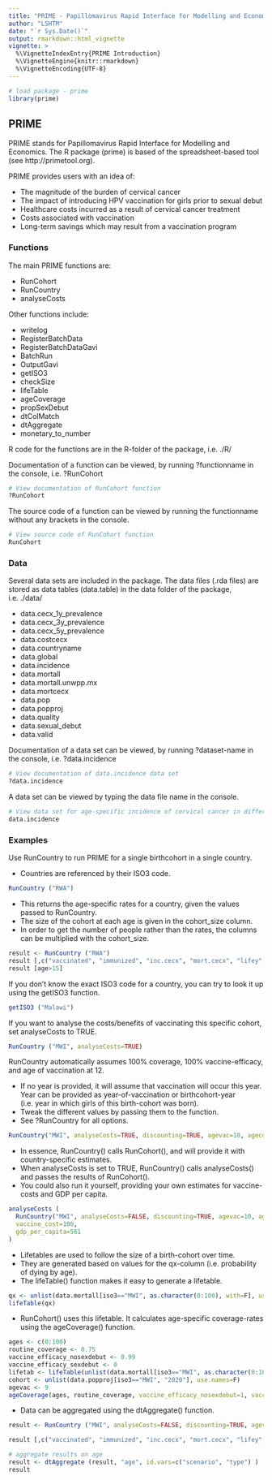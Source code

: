 ```yaml
---
title: "PRIME - Papillomavirus Rapid Interface for Modelling and Economics"
author: "LSHTM"
date: "`r Sys.Date()`"
output: rmarkdown::html_vignette
vignette: >
  %\VignetteIndexEntry{PRIME Introduction}
  %\VignetteEngine{knitr::rmarkdown}
  %\VignetteEncoding{UTF-8}
---
```


```r
# load package - prime
library(prime)
```

## PRIME
PRIME stands for Papillomavirus Rapid Interface for Modelling and Economics. The R package (prime) is based of the spreadsheet-based tool (see http://primetool.org). 

PRIME provides users with an idea of: 

* The magnitude of the burden of cervical cancer
* The impact of introducing HPV vaccination for girls prior to sexual debut
* Healthcare costs incurred as a result of cervical cancer treatment
* Costs associated with vaccination
* Long-term savings which may result from a vaccination program


### Functions
The main PRIME functions are:

* RunCohort
* RunCountry
* analyseCosts

Other functions include:

* writelog
* RegisterBatchData
* RegisterBatchDataGavi
* BatchRun
* OutputGavi
* getISO3
* checkSize
* lifeTable
* ageCoverage
* propSexDebut
* dtColMatch
* dtAggregate
* monetary_to_number

R code for the functions are in the R-folder of the package, i.e. ./R/

Documentation of a function can be viewed, by running ?functionname in the console, i.e. ?RunCohort
```r

# View documentation of RunCohort function
?RunCohort

```

The source code of a function can be viewed by running the functionname without any brackets in the console.
```r

# View source code of RunCohort function
RunCohort

```


### Data
Several data sets are included in the package. The data files (.rda files) are stored as data tables (data.table) in the data folder of the package, i.e. ./data/

* data.cecx_1y_prevalence
* data.cecx_3y_prevalence
* data.cecx_5y_prevalence
* data.costcecx
* data.countryname
* data.global
* data.incidence
* data.mortall
* data.mortall.unwpp.mx
* data.mortcecx
* data.pop
* data.popproj
* data.quality
* data.sexual_debut
* data.valid

Documentation of a data set can be viewed, by running ?dataset-name in the console, i.e. ?data.incidence
```r

# View documentation of data.incidence data set
?data.incidence

```

A data set can be viewed by typing the data file name in the console.
```r

# View data set for age-specific incidence of cervical cancer in different countries (estimated by Globocan)
data.incidence

```


### Examples
Use RunCountry to run PRIME for a single birthcohort in a single country. 

* Countries are referenced by their ISO3 code.
```r
RunCountry ("RWA")
```

* This returns the age-specific rates for a country, given the values passed to RunCountry. 
* The size of the cohort at each age is given in the cohort_size column. 
* In order to get the number of people rather than the rates, the columns can be multiplied with the cohort_size.
```r
result <- RunCountry ("RWA")
result [,c("vaccinated", "immunized", "inc.cecx", "mort.cecx", "lifey","disability", "cost.cecx")] <- result[, cohort_size] * result[,c("vaccinated", "immunized", "inc.cecx", "mort.cecx", "lifey", "disability", "cost.cecx")]
result [age>15]
```

If you don't know the exact ISO3 code for a country, you can try to look it up using the getISO3 function.
```r
getISO3 ("Malawi")
```

If you want to analyse the costs/benefits of vaccinating this specific cohort, set analyseCosts to TRUE.
```r
RunCountry ("MWI", analyseCosts=TRUE)
```


RunCountry automatically assumes 100% coverage, 100% vaccine-efficacy, and age of vaccination at 12.

* If no year is provided, it will assume that vaccination will occur this year. Year can be provided as year-of-vaccination or birthcohort-year (i.e. year in which girls of this birth-cohort was born).
* Tweak the different values by passing them to the function. 
* See ?RunCountry for all options.
```r
RunCountry("MWI", analyseCosts=TRUE, discounting=TRUE, agevac=10, agecohort=10, vaceff_beforesexdebut=0.98, vaceff_aftersexdebut=0, cov=0.75, year_vac=2020)
```

* In essence, RunCountry() calls RunCohort(), and will provide it with country-specific estimates.
* When analyseCosts is set to TRUE, RunCountry() calls analyseCosts() and passes the results of RunCohort(). 
* You could also run it yourself, providing your own estimates for vaccine-costs and GDP per capita.

```r
analyseCosts (
  RunCountry("MWI", analyseCosts=FALSE, discounting=TRUE, agevac=10, agecohort=10, vaceff_beforesexdebut=0.98, vaceff_aftersexdebut=0, cov=0.75, year_vac=2020),
  vaccine_cost=100,
  gdp_per_capita=561
)
```

* Lifetables are used to follow the size of a birth-cohort over time. 
* They are generated based on values for the qx-column (i.e. probability of dying by age). 
* The lifeTable() function makes it easy to generate a lifetable.
```r
qx <- unlist(data.mortall[iso3=="MWI", as.character(0:100), with=F], use.names=F)
lifeTable(qx)
```

* RunCohort() uses this lifetable. It calculates age-specific coverage-rates using the ageCoverage() function.
```r
ages <- c(0:100)
routine_coverage <- 0.75
vaccine_efficacy_nosexdebut <- 0.99
vaccine_efficacy_sexdebut <- 0
lifetab <- lifeTable(unlist(data.mortall[iso3=="MWI", as.character(0:100), with=F], use.names=F), 9)
cohort <- unlist(data.popproj[iso3=="MWI", "2020"], use.names=F)
agevac <- 9
ageCoverage(ages, routine_coverage, vaccine_efficacy_nosexdebut=1, vaccine_efficacy_sexdebut=0, -1, lifetab, cohort, agevac, country_iso3="MWI")
```

* Data can be aggregated using the dtAggregate() function.
```r
result <- RunCountry ("MWI", analyseCosts=FALSE, discounting=TRUE, agevac=10, agecohort=10, vaceff_beforesexdebut=0.98, vaceff_aftersexdebut=0, cov=0.75, year_vac=2020)

result [,c("vaccinated", "immunized", "inc.cecx", "mort.cecx", "lifey", "disability", "cost.cecx")] <- result [, cohort_size] * result[,c("vaccinated", "immunized", "inc.cecx", "mort.cecx", "lifey", "disability", "cost.cecx")]

# aggregate results on age
result <- dtAggregate (result, "age", id.vars=c("scenario", "type") )
result
```


